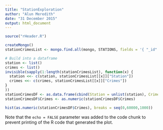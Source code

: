 ```yaml
---
title: "StationExploration"
author: "Alun Meredith"
date: "31 December 2015"
output: html_document
---
```


```r
source("rHeader.R")
```


```r
createMongo()
stationCrimesList <- mongo.find.all(mongo, STATIONS, fields = '{ "_id":0, "Station":1, "Crimes":1 }')

# Build into a dataframe
station <- list()
crimes <- list()
invisible(sapply(1:length(stationCrimesList), function(x) {
  station <<- c(station, stationCrimesList[[x]]["Station"])
  crimes <<- c(crimes, stationCrimesList[[x]]["Crimes"])
}
))
stationCrimesDF <- as.data.frame(cbind(Station = unlist(station), Crimes = unlist(crimes)), stringsAsFactors = FALSE)
stationCrimesDF$Crimes <- as.numeric(stationCrimesDF$Crimes)

hist(as.numeric(stationCrimesDF$Crimes), breaks = seq(0,60000,1000))
```

Note that the `echo = FALSE` parameter was added to the code chunk to prevent printing of the R code that generated the plot.

